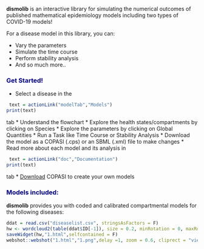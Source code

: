 
**dismolib** is an interactive library for simulating the numerical outcomes of published mathematical epidemiology models including two types of COVID-19 models!
  
  For a disease model in this library, you can:
  
  <ul>
  <li>Vary the parameters</li>
  <li>Simulate the time course</li>
  <li>Perform stability analysis</li>
  <li>And so much more.. </li>
  </ul> 
  
### <span style="color:navy">Get Started!</span>
 
* Select a disease in the 
```r
 text = actionLink("modelTab","Models")
print(text)
``` 
tab
* Understand the flowchart
* Explore the health states/compartments by clicking on Species
* Explore the parameters by clicking on Global Quantities
* Run a Task like Time Course or Stability Analysis
* Download the model as a COPASI (.cps) or an SBML (.xml) file to make changes
* Read more about each model and its analysis in 
```r
 text = actionLink("doc","Documentation")
print(text)
``` 
tab
* [Download](http://copasi.org/Download/) COPASI to create your own models

### <span style="color:navy">Models included:</span>

**dismolib** provides you with coded and calibrated compartmental models for the following diseases:

```r
ddat = read.csv("diseaselist.csv", stringsAsFactors = F)
hw <- wordcloud2(table(ddat$ID[-1]), size = 0.2, minRotation = 0, maxRotation = 0, rotateRatio = 1, gridSize = 10)
saveWidget(hw,"1.html",selfcontained = F)
webshot::webshot("1.html","1.png",delay =1, zoom = 0.6, cliprect = "viewport", vheight = 300)
 ```
 
 
